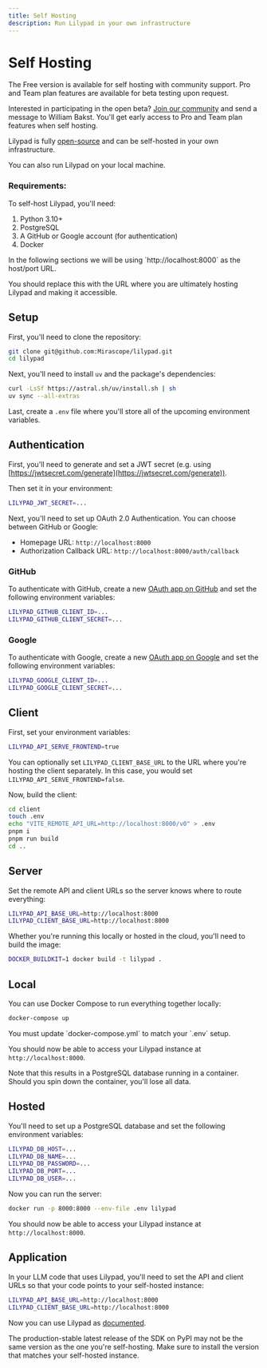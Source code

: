 ```yaml
---
title: Self Hosting
description: Run Lilypad in your own infrastructure
---
```


# Self Hosting

<Warning title="Lilypad self hosting is currently in an open beta.">
  The Free version is available for self hosting with community support. Pro and Team plan features are available for beta testing upon request.

  Interested in participating in the open beta? [Join our community](https://join.slack.com/t/mirascope-community/shared_invite/zt-2ilqhvmki-FB6LWluInUCkkjYD3oSjNA) and send a message to William Bakst. You'll get early access to Pro and Team plan features when self hosting.
</Warning>

Lilypad is fully [open-source](/docs/lilypad/getting-started/open-source) and can be self-hosted in your own infrastructure.

You can also run Lilypad on your local machine.

### Requirements:

To self-host Lilypad, you'll need:

1. Python 3.10+
2. PostgreSQL
3. A GitHub or Google account (for authentication)
4. Docker

<Info>
  In the following sections we will be using `http://localhost:8000` as the host/port URL.
  
  You should replace this with the URL where you are ultimately hosting Lilypad and making it accessible.
</Info>

## Setup

First, you'll need to clone the repository:

```bash
git clone git@github.com:Mirascope/lilypad.git
cd lilypad
```

Next, you'll need to install `uv` and the package's dependencies:

```bash
curl -LsSf https://astral.sh/uv/install.sh | sh
uv sync --all-extras
```

Last, create a `.env` file where you'll store all of the upcoming environment variables.

## Authentication

First, you'll need to generate and set a JWT secret (e.g. using [https://jwtsecret.com/generate](https://jwtsecret.com/generate)).

Then set it in your environment:

```bash
LILYPAD_JWT_SECRET=...
```

Next, you'll need to set up OAuth 2.0 Authentication. You can choose between GitHub or Google:

- Homepage URL: `http://localhost:8000`
- Authorization Callback URL: `http://localhost:8000/auth/callback`

### GitHub

To authenticate with GitHub, create a new [OAuth app on GitHub](https://docs.github.com/en/apps/oauth-apps/building-oauth-apps/creating-an-oauth-app) and set the following environment variables:

```bash
LILYPAD_GITHUB_CLIENT_ID=...
LILYPAD_GITHUB_CLIENT_SECRET=...
```

### Google

To authenticate with Google, create a new [OAuth app on Google](https://developers.google.com/identity/protocols/oauth2) and set the following environment variables:

```bash
LILYPAD_GOOGLE_CLIENT_ID=...
LILYPAD_GOOGLE_CLIENT_SECRET=...
```

## Client

First, set your environment variables:

```bash
LILYPAD_API_SERVE_FRONTEND=true
```

You can optionally set `LILYPAD_CLIENT_BASE_URL` to the URL where you're hosting the client separately. In this case, you would set `LILYPAD_API_SERVE_FRONTEND=false`.

Now, build the client:

```bash
cd client
touch .env
echo "VITE_REMOTE_API_URL=http://localhost:8000/v0" > .env
pnpm i
pnpm run build
cd ..
```

## Server

Set the remote API and client URLs so the server knows where to route everything:

```bash
LILYPAD_API_BASE_URL=http://localhost:8000
LILYPAD_CLIENT_BASE_URL=http://localhost:8000
```

Whether you're running this locally or hosted in the cloud, you'll need to build the image:

```bash
DOCKER_BUILDKIT=1 docker build -t lilypad .
```

## Local

You can use Docker Compose to run everything together locally:

```bash
docker-compose up
```

<Warning>
  You must update `docker-compose.yml` to match your `.env` setup.
</Warning>

You should now be able to access your Lilypad instance at `http://localhost:8000`.

Note that this results in a PostgreSQL database running in a container. Should you spin down the container, you'll lose all data.

## Hosted

You'll need to set up a PostgreSQL database and set the following environment variables:

```bash
LILYPAD_DB_HOST=...
LILYPAD_DB_NAME=...
LILYPAD_DB_PASSWORD=...
LILYPAD_DB_PORT=...
LILYPAD_DB_USER=...
```

Now you can run the server:

```bash
docker run -p 8000:8000 --env-file .env lilypad
```

You should now be able to access your Lilypad instance at `http://localhost:8000`.

## Application

In your LLM code that uses Lilypad, you'll need to set the API and client URLs so that your code points to your self-hosted instance:

```bash
LILYPAD_API_BASE_URL=http://localhost:8000
LILYPAD_CLIENT_BASE_URL=http://localhost:8000
```

Now you can use Lilypad as [documented](/docs/lilypad/getting-started/quickstart).

<Warning title="Make sure to install the correct package version.">
  The production-stable latest release of the SDK on PyPI may not be the same version as the one you're self-hosting. Make sure to install the version that matches your self-hosted instance.
</Warning>